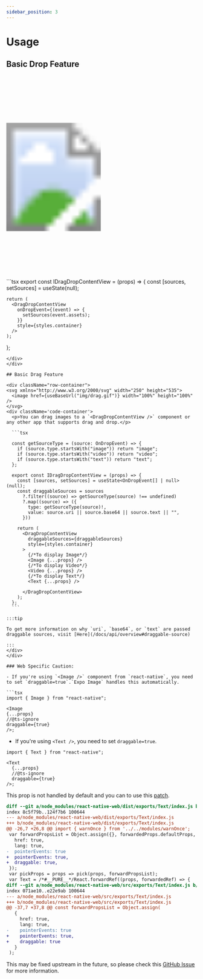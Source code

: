 ```yaml
---
sidebar_position: 3
---
```



# Usage

## Basic Drop Feature

<div className="row-container">
  <svg xmlns="http://www.w3.org/2000/svg" width="250" height="535">
    <image href={useBaseUrl("img/drop.gif")} width="100%" height="100%" />
  </svg>
  <div className='code-container'>
  ```tsx
  export const IDragDropContentView = (props) => {
    const [sources, setSources] = useState<OnDropEvent[] | null>(null);

    return (
      <DragDropContentView
        onDropEvent={(event) => {
          setSources(event.assets);
        }}
        style={styles.container}
      />
    );
  };
  ```
  </div>
</div>

## Basic Drag Feature

<div className="row-container">
  <svg xmlns="http://www.w3.org/2000/svg" width="250" height="535">
    <image href={useBaseUrl("img/drag.gif")} width="100%" height="100%" />
  </svg>
  <div className='code-container'>
    <p>You can drag images to a `<DragDropContentView />` component or any other app that supports drag and drop.</p>

    ```tsx

    const getSourceType = (source: OnDropEvent) => {
      if (source.type.startsWith("image")) return "image";
      if (source.type.startsWith("video")) return "video";
      if (source.type.startsWith("text")) return "text";
    };

    export const IDragDropContentView = (props) => {
      const [sources, setSources] = useState<OnDropEvent[] | null>(null);
      const draggableSources = sources
        ?.filter((source) => getSourceType(source) !== undefined)
        ?.map((source) => ({
          type: getSourceType(source)!,
          value: source.uri || source.base64 || source.text || "",
        }))

      return (
        <DragDropContentView
          draggableSources={draggableSources}
          style={styles.container}
        >
          {/*To display Image*/}
          <Image {...props} />
          {/*To display Video*/}
          <Video {...props} />
          {/*To display Text*/}
          <Text {...props} />

        </DragDropContentView>
      );
    };
    ```

:::tip

To get more information on why `uri`, `base64`, or `text` are passed draggable sources, visit [Here](/docs/api/overview#draggable-source)

:::
  </div>
</div>

### Web Specific Caution:

- If you're using `<Image />` component from `react-native`, you need to set `draggable=true`.`Expo Image` handles this automatically.

```tsx
import { Image } from "react-native";

<Image
  {...props}
  //@ts-ignore
  draggable={true}
/>;
```

- If you're using `<Text />`, you need to set `draggable=true`.

```tsx
import { Text } from "react-native";

<Text
  {...props}
  //@ts-ignore
  draggable={true}
/>;
```

 This prop is not handled by default and you can to use this [patch](https://raw.githubusercontent.com/AlirezaHadjar/expo-drag-drop-content-view/main/patches/react-native-web+0.19.10.patch).
```patch
diff --git a/node_modules/react-native-web/dist/exports/Text/index.js b/node_modules/react-native-web/dist/exports/Text/index.js
index 8c5f79b..124f7b6 100644
--- a/node_modules/react-native-web/dist/exports/Text/index.js
+++ b/node_modules/react-native-web/dist/exports/Text/index.js
@@ -26,7 +26,8 @@ import { warnOnce } from '../../modules/warnOnce';
 var forwardPropsList = Object.assign({}, forwardedProps.defaultProps, forwardedProps.accessibilityProps, forwardedProps.clickProps, forwardedProps.focusProps, forwardedProps.keyboardProps, forwardedProps.mouseProps, forwardedProps.touchProps, forwardedProps.styleProps, {
   href: true,
   lang: true,
-  pointerEvents: true
+  pointerEvents: true,
+  draggable: true,
 });
 var pickProps = props => pick(props, forwardPropsList);
 var Text = /*#__PURE__*/React.forwardRef((props, forwardedRef) => {
diff --git a/node_modules/react-native-web/src/exports/Text/index.js b/node_modules/react-native-web/src/exports/Text/index.js
index 071ae10..e22e9ab 100644
--- a/node_modules/react-native-web/src/exports/Text/index.js
+++ b/node_modules/react-native-web/src/exports/Text/index.js
@@ -37,7 +37,8 @@ const forwardPropsList = Object.assign(
   {
     href: true,
     lang: true,
-    pointerEvents: true
+    pointerEvents: true,
+    draggable: true
   }
 );
```

This may be fixed upstream in the future, so please check this [GitHub Issue](https://github.com/necolas/react-native-web/issues/2655) for more information.
